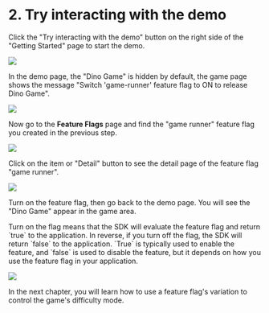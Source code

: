 
# 2. Try interacting with the demo

Click the "Try interacting with the demo" button on the right side of the "Getting Started" page to start the demo.

![](../getting-started/assets/try-interacting-with-demo/try-demo-button.png)

In the demo page, the "Dino Game" is hidden by default, the game page shows the message "Switch 'game-runner' feature flag to ON to release Dino Game".

![](../getting-started/assets/try-interacting-with-demo/dino-game-hidden.png)

Now go to the **Feature Flags** page and find the "game runner" feature flag you created in the previous step.

![](../getting-started/assets/try-interacting-with-demo/gamerunner-flag.png)

Click on the item or "Detail" button to see the detail page of the feature flag "game runner". 

![](../getting-started/assets/try-interacting-with-demo/gamerunner-flag-detail.png)

Turn on the feature flag, then go back to the demo page. You will see the "Dino Game" appear in the game area.

<Callout type="info" emoji="ℹ️">
  Turn on the flag means that the SDK will evaluate the feature flag and return `true` to the application. In reverse, if you turn off the flag, the SDK will return `false` to the application. `True` is typically used to enable the feature, and `false` is used to disable the feature, but it depends on how you use the feature flag in your application.
</Callout>

![](../getting-started/assets/try-interacting-with-demo/002.png)

In the next chapter, you will learn how to use a feature flag's variation to control the game's difficulty mode.